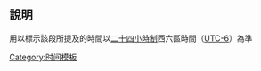{{Hatnote|1=[[File:Nuvola apps important yellow.svg|17px]]&nbsp;本段時間均以[[二十四小時制]]西六區時間（[[UTC-6]]）為準。}}<noinclude>
==說明==
用以標示該段所提及的時間以[[二十四小時制]]西六區時間（[[UTC-6]]）為準[[Category:时间模板]]
</noinclude>